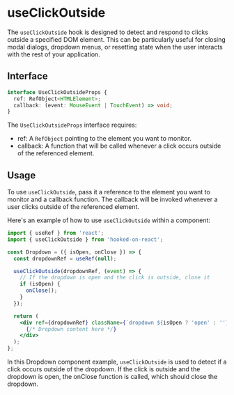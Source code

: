 # useClickOutside

The `useClickOutside` hook is designed to detect and respond to clicks outside a specified DOM element. This can be particularly useful for closing modal dialogs, dropdown menus, or resetting state when the user interacts with the rest of your application.

## Interface

```typescript copy filename="types.ts"
interface UseClickOutsideProps {
  ref: RefObject<HTMLElement>;
  callback: (event: MouseEvent | TouchEvent) => void;
}
```

The `UseClickOutsideProps` interface requires:

- ref: A `RefObject` pointing to the element you want to monitor.
- callback: A function that will be called whenever a click occurs outside of the referenced element.

## Usage

To use `useClickOutside`, pass it a reference to the element you want to monitor and a callback function. The callback will be invoked whenever a user clicks outside of the referenced element.

Here's an example of how to use `useClickOutside` within a component:


```jsx filename="Dropdown.tsx" copy
import { useRef } from 'react';
import { useClickOutside } from 'hooked-on-react';

const Dropdown = ({ isOpen, onClose }) => {
  const dropdownRef = useRef(null);

  useClickOutside(dropdownRef, (event) => {
    // If the dropdown is open and the click is outside, close it
    if (isOpen) {
      onClose();
    }
  });

  return (
    <div ref={dropdownRef} className={`dropdown ${isOpen ? 'open' : ''}`}>
      {/* Dropdown content here */}
    </div>
  );
};

```

In this Dropdown component example, `useClickOutside` is used to detect if a click occurs outside of the dropdown. If the click is outside and the dropdown is open, the onClose function is called, which should close the dropdown.
